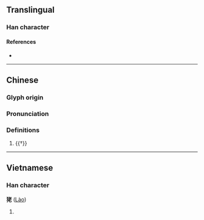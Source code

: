 {{character info}}
==Translingual==

===Han character===
{{Han char|rn=94|rad=犬|as=06|sn=9|four=44211|canj=KHJKP|ids=⿰犭老}}

====References====
* {{Han ref|kx=0711.080|dkj=20394|dj=1123.070|hdz=21343.030|uh=72EB|ud=29419|bh=CFC1|bd=53185}}

----

==Chinese==
{{zh-forms}}

===Glyph origin===
{{Han etym}}
{{Han compound|犬|t1=dog|老|c1=s|c2=p|ls=psc}}

===Pronunciation===
{{zh-pron
|m=lǎo
|mc=y
|oc=y
|cat=
}}

===Definitions===
{{zh-hanzi}}

# {{†}} {{zh-only|犵狫}}

----

==Vietnamese==

===Han character===
'''狫''' ([[Lào]])

# {{rfdef|vi}}

{{cln|vi|Han tu}}